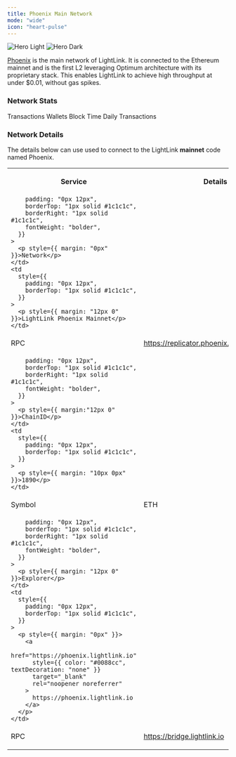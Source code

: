 ```yaml
---
title: Phoenix Main Network
mode: "wide"
icon: "heart-pulse"
---
```


<img
  className="block dark:hidden"
  src="/images/phoenix-mainnet-banner.svg"
  alt="Hero Light"
/>
<img
  className="hidden dark:block"
  src="/images/phoenix-mainnet-banner.svg"
  alt="Hero Dark"
/>

[Phoenix](https://phoenix.lightlink.io) is the main network of LightLink. It is connected to the Ethereum mainnet and is the first L2 leveraging Optimum architecture with its proprietary stack.
This enables LightLink to achieve high throughput at under $0.01, without gas spikes.

### Network Stats

<CardGroup cols={4}>
  <Card title="35,000,000+" icon="message">
    Transactions
  </Card>
  <Card title="700,000+" icon="wallet">
    Wallets
  </Card>
  <Card title="500ms" icon="gauge">
    Block Time
  </Card>
  <Card title="100,000+" icon="lock">
    Daily Transactions
  </Card>
</CardGroup>

### Network Details

<Tip>
  The details below can use used to connect to the LightLink
  <b>mainnet</b>
  code named Phoenix.
</Tip>

<table
  className=" flex-col dark:bg-gray-900 dark:text-white"
  style={{
    color: "#ffffff",
    fontSize: "15px",
    borderRadius: "8px",
    borderCollapse: "separate",
    borderSpacing: "0",
  }}
>
  <tr
    style={{
      background: "#0d0d0d",
      color: "#0088cc",
      fontSize: "11px",
      textTransform: "uppercase",
    }}
  >
    <th
      style={{
        padding: "0px 12px",
        borderTop: "1px solid #1c1c1c",
      }}
    >
      <p style={{ margin: "10px" }}>Service</p>
    </th>
    <th
      style={{
        width: "100%",
        padding: "0px 12px",
        borderTop: "1px solid #1c1c1c",
      }}
    >
      <p style={{ margin: "10px" }}>Details</p>
    </th>
  </tr>
  <tr style={{ background: "#141414" }}>
    <td
      style={{

        padding: "0px 12px",
        borderTop: "1px solid #1c1c1c",
        borderRight: "1px solid #1c1c1c",
        fontWeight: "bolder",
      }}
    >
      <p style={{ margin: "0px" }}>Network</p>
    </td>
    <td
      style={{
        padding: "0px 12px",
        borderTop: "1px solid #1c1c1c",
      }}
    >
      <p style={{ margin: "12px 0" }}>LightLink Phoenix Mainnet</p>
    </td>

  </tr>
  <tr style={{ background: "#121212" }}>
    <td
      style={{
        padding: "0px 12px",
        borderTop: "1px solid #1c1c1c",
        borderRight: "1px solid #1c1c1c",
        fontWeight: "bolder",
      }}
    >
      <p style={{ margin: "0px" }}>RPC</p>
    </td>
    <td
      style={{
        padding: "0px 12px",
        borderTop: "1px solid #1c1c1c",
      }}
    >
      <p style={{ margin: "0px" }}>
        <a
          href="https://replicator.phoenix.lightlink.io/rpc/v1"
          style={{ color: "#0088cc", textDecoration: "none" }}
          target="_blank"
          rel="noopener noreferrer"
        >
          https://replicator.phoenix.lightlink.io/rpc/v1
        </a>
      </p>
    </td>
  </tr>
    <tr style={{ background: "#141414" }}>
    <td
      style={{

        padding: "0px 12px",
        borderTop: "1px solid #1c1c1c",
        borderRight: "1px solid #1c1c1c",
        fontWeight: "bolder",
      }}
    >
      <p style={{ margin:"12px 0" }}>ChainID</p>
    </td>
    <td
      style={{
        padding: "0px 12px",
        borderTop: "1px solid #1c1c1c",
      }}
    >
      <p style={{ margin: "10px 0px" }}>1890</p>
    </td>

  </tr>
  <tr style={{ background: "#121212" }}>
    <td
      style={{
        padding: "0px 12px",
        borderTop: "1px solid #1c1c1c",
        borderRight: "1px solid #1c1c1c",
        fontWeight: "bolder",
      }}
    >
      <p style={{ margin: "0px" }}>Symbol</p>
    </td>
    <td
      style={{
        padding: "0px 12px",
        borderTop: "1px solid #1c1c1c",
      }}
    >
      <p style={{ margin: "0px" }}>
      ETH
      </p>
    </td>
  </tr>
    <tr style={{ background: "#141414" }}>
    <td
      style={{

        padding: "0px 12px",
        borderTop: "1px solid #1c1c1c",
        borderRight: "1px solid #1c1c1c",
        fontWeight: "bolder",
      }}
    >
      <p style={{ margin: "12px 0" }}>Explorer</p>
    </td>
    <td
      style={{
        padding: "0px 12px",
        borderTop: "1px solid #1c1c1c",
      }}
    >
      <p style={{ margin: "0px" }}>
        <a
          href="https://phoenix.lightlink.io"
          style={{ color: "#0088cc", textDecoration: "none" }}
          target="_blank"
          rel="noopener noreferrer"
        >
          https://phoenix.lightlink.io
        </a>
      </p>
    </td>

  </tr>
  <tr style={{ background: "#121212" }}>
    <td
      style={{
        padding: "0px 12px",
        borderTop: "1px solid #1c1c1c",
        borderRight: "1px solid #1c1c1c",
        fontWeight: "bolder",
      }}
    >
      <p style={{ margin: "0px" }}>RPC</p>
    </td>
    <td
      style={{
        padding: "0px 12px",
        borderTop: "1px solid #1c1c1c",
      }}
    >
      <p style={{ margin: "0px" }}>
        <a
          href="https://bridge.lightlink.io/"
          style={{ color: "#0088cc", textDecoration: "none" }}
          target="_blank"
          rel="noopener noreferrer"
        >
          https://bridge.lightlink.io
        </a>
      </p>
    </td>
  </tr>
</table>
